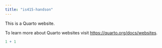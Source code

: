 ```yaml
---
title: "is415-handson"
---
```


This is a Quarto website.

To learn more about Quarto websites visit <https://quarto.org/docs/websites>.

```r
1 + 1
```

